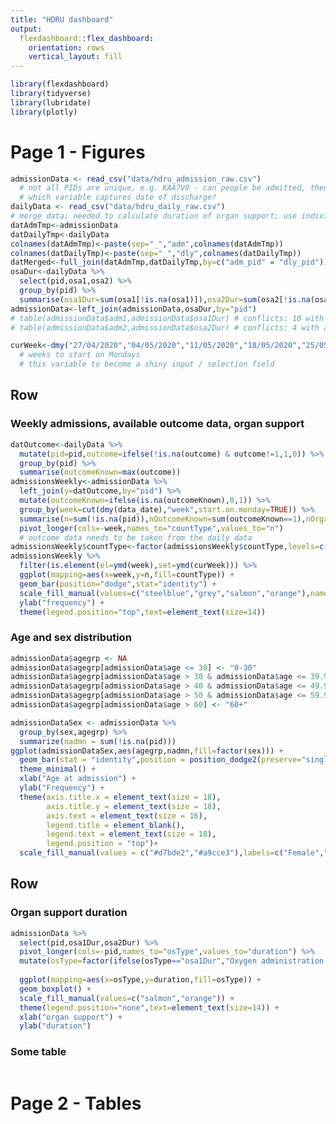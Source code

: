 ```yaml
---
title: "HDRU dashboard"
output: 
  flexdashboard::flex_dashboard:
    orientation: rows
    vertical_layout: fill
---
```


```r
library(flexdashboard)
library(tidyverse)
library(lubridate)
library(plotly)
```
Page 1 - Figures {data-icon="fa-list"}
=======================================================
```r
admissionData <- read_csv("data/hdru_admission_raw.csv")
  # not all PIDs are unique, e.g. KAA7V0 - can people be admitted, then discharged, then re-admitted from HDRU?
  # which variable captures date of discharge?
dailyData <- read_csv("data/hdru_daily_raw.csv")
# merge data; needed to calculate duration of organ support; use individual files for tables figures that only focus on admission or daily data
datAdmTmp<-admissionData 
datDailyTmp<-dailyData
colnames(datAdmTmp)<-paste(sep="_","adm",colnames(datAdmTmp)) 
colnames(datDailyTmp)<-paste(sep="_","dly",colnames(datDailyTmp))
datMerged<-full_join(datAdmTmp,datDailyTmp,by=c("adm_pid" = "dly_pid"))
osaDur<-dailyData %>%
  select(pid,osa1,osa2) %>%
  group_by(pid) %>%
  summarise(osa1Dur=sum(osa1[!is.na(osa1)]),osa2Dur=sum(osa2[!is.na(osa1)])) # counts days where organ support was recorded
admissionData<-left_join(admissionData,osaDur,by="pid")
# table(admissionData$adm1,admissionData$osa1Dur) # conflicts: 10 with adm1==1, but osa1Dur==0, 1 with adm1==0 but osa1Dur>0
# table(admissionData$adm2,admissionData$osa2Dur) # conflicts: 4 with adm2==1, but osa2Dur==0, 1 with adm2==0 but osa2Dur>0
```

```r
curWeek<-dmy("27/04/2020","04/05/2020","11/05/2020","18/05/2020","25/05/2020")
  # weeks to start on Mondays
  # this variable to become a shiny input / selection field
```

Row {data-width=350}
-----------------------------------------------------------------------

### Weekly admissions, available outcome data, organ support

```r
datOutcome<-dailyData %>%
  mutate(pid=pid,outcome=ifelse(!is.na(outcome) & outcome!=1,1,0)) %>%
  group_by(pid) %>%
  summarise(outcomeKnown=max(outcome))
admissionsWeekly<-admissionData %>%
  left_join(y=datOutcome,by="pid") %>%
  mutate(outcomeKnown=ifelse(is.na(outcomeKnown),0,1)) %>%
  group_by(week=cut(dmy(data_date),"week",start.on.monday=TRUE)) %>%
  summarise(n=sum(!is.na(pid)),nOutcomeKnown=sum(outcomeKnown==1),nOrganSupportOxygen=sum(adm1==1),nOrganSupportFluidBalance=sum(adm2=1)) %>%
  pivot_longer(cols=-week,names_to="countType",values_to="n")
  # outcome data needs to be taken from the daily data
admissionsWeekly$countType<-factor(admissionsWeekly$countType,levels=c("n","nOutcomeKnown","nOrganSupportOxygen","nOrganSupportFluidBalance"))
admissionsWeekly %>%
  filter(is.element(el=ymd(week),set=ymd(curWeek))) %>%
  ggplot(mapping=aes(x=week,y=n,fill=countType)) +
  geom_bar(position="dodge",stat="identity") +
  scale_fill_manual(values=c("steelblue","grey","salmon","orange"),name="",labels=c("admitted","outcome recorded","required oxygen support","required fluid balance")) +
  ylab("frequency") +
  theme(legend.position="top",text=element_text(size=14))
```

### Age and sex distribution

```r
admissionData$agegrp <- NA
admissionData$agegrp[admissionData$age <= 30] <- "0-30"
admissionData$agegrp[admissionData$age > 30 & admissionData$age <= 39.9] <- "30-39"
admissionData$agegrp[admissionData$age > 40 & admissionData$age <= 49.9] <- "40-49"
admissionData$agegrp[admissionData$age > 50 & admissionData$age <= 59.9] <- "50-59"
admissionData$agegrp[admissionData$age > 60] <- "60+"

admissionDataSex <- admissionData %>%
  group_by(sex,agegrp) %>%
  summarize(nadmn = sum(!is.na(pid)))
ggplot(admissionDataSex,aes(agegrp,nadmn,fill=factor(sex))) +
  geom_bar(stat = "identity",position = position_dodge2(preserve="single"))+ 
  theme_minimal() +
  xlab("Age at admission") +
  ylab("Frequency") +
  theme(axis.title.x = element_text(size = 18),
        axis.title.y = element_text(size = 18),
        axis.text = element_text(size = 16),
        legend.title = element_blank(),
        legend.text = element_text(size = 18),
        legend.position = "top")+
  scale_fill_manual(values = c("#d7bde2","#a9cce3"),labels=c("Female","Male"))

```

Row {data-width=350}
-----------------------------------------------------------------------

### Organ support duration

```r
admissionData %>%
  select(pid,osa1Dur,osa2Dur) %>%
  pivot_longer(cols=-pid,names_to="osType",values_to="duration") %>%
  mutate(osType=factor(ifelse(osType=="osa1Dur","Oxygen administration.","Careful fluid balance."),levels=c("Oxygen administration.","Careful fluid balance."))) %>%
  
  ggplot(mapping=aes(x=osType,y=duration,fill=osType)) +
  geom_boxplot() +
  scale_fill_manual(values=c("salmon","orange")) +
  theme(legend.position="none",text=element_text(size=14)) +
  xlab("organ support") +
  ylab("duration")
```

### Some table

```r
```

Page 2 - Tables {data-icon="fa-list"}
======================================================================
